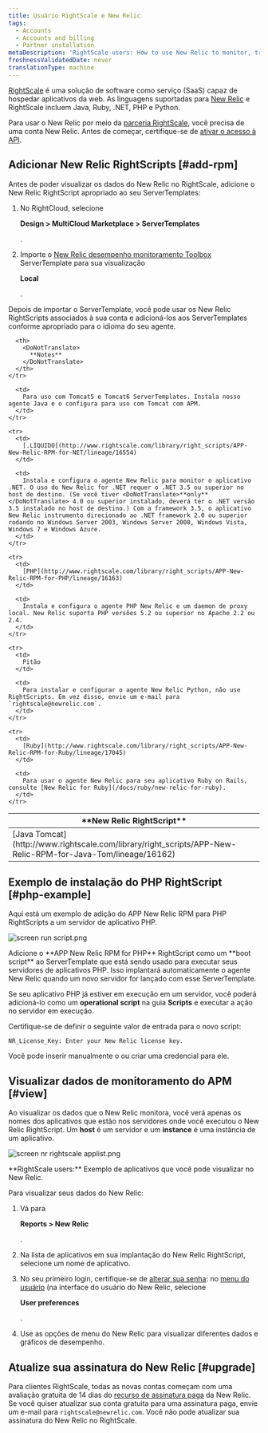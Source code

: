 ```yaml
---
title: Usuário RightScale e New Relic
tags:
  - Accounts
  - Accounts and billing
  - Partner installation
metaDescription: 'RightScale users: How to use New Relic to monitor, troubleshoot, and optimize your applications.'
freshnessValidatedDate: never
translationType: machine
---
```




[RightScale](https://www.rightscale.com/) é uma solução de software como serviço (SaaS) capaz de hospedar aplicativos da web. As linguagens suportadas para [New Relic](http://support.rightscale.com/27-Partners/New_Relic) e RightScale incluem Java, Ruby, .NET, PHP e Python.

Para usar o New Relic por meio da [parceria RightScale](http://www.rightscale.com/partners/isv/new-relic.php), você precisa de uma conta New Relic. Antes de começar, certifique-se de [ativar o acesso à API](/docs/apis/rest-api-v2/requirements/new-relic-rest-api-v2-getting-started).

## Adicionar New Relic RightScripts [#add-rpm]

Antes de poder visualizar os dados do New Relic no RightScale, adicione o New Relic RightScript apropriado ao seu ServerTemplates:

1. No RightCloud, selecione

   <DoNotTranslate>**Design > MultiCloud Marketplace > ServerTemplates**</DoNotTranslate>

   .

2. Importe o [New Relic desempenho monitoramento Toolbox](http://www.rightscale.com/library/server_templates/New-Relic-Performance-Monitori/lineage/17048 "O link abre em uma nova janela") ServerTemplate para sua visualização

   <DoNotTranslate>**Local**</DoNotTranslate>

   .

Depois de importar o ServerTemplate, você pode usar os New Relic RightScripts associados à sua conta e adicioná-los aos ServerTemplates conforme apropriado para o idioma do seu agente.

<table>
  <thead>
    <tr>
      <th width={200}>
        <DoNotTranslate>
          **New Relic RightScript**
        </DoNotTranslate>
      </th>

      <th>
        <DoNotTranslate>
          **Notes**
        </DoNotTranslate>
      </th>
    </tr>
  </thead>

  <tbody>
    <tr>
      <td>
        [Java Tomcat](http://www.rightscale.com/library/right_scripts/APP-New-Relic-RPM-for-Java-Tom/lineage/16162)
      </td>

      <td>
        Para uso com Tomcat5 e Tomcat6 ServerTemplates. Instala nosso agente Java e o configura para uso com Tomcat com APM.
      </td>
    </tr>

    <tr>
      <td>
        [.LÍQUIDO](http://www.rightscale.com/library/right_scripts/APP-New-Relic-RPM-for-NET/lineage/16554)
      </td>

      <td>
        Instala e configura o agente New Relic para monitor o aplicativo .NET. O uso do New Relic for .NET requer o .NET 3.5 ou superior no host de destino. (Se você tiver <DoNotTranslate>**only**</DoNotTranslate> 4.0 ou superior instalado, deverá ter o .NET versão 3.5 instalado no host de destino.) Com a framework 3.5, o aplicativo New Relic instrumento direcionado ao .NET framework 2.0 ou superior rodando no Windows Server 2003, Windows Server 2008, Windows Vista, Windows 7 e Windows Azure.
      </td>
    </tr>

    <tr>
      <td>
        [PHP](http://www.rightscale.com/library/right_scripts/APP-New-Relic-RPM-for-PHP/lineage/16163)
      </td>

      <td>
        Instala e configura o agente PHP New Relic e um daemon de proxy local. New Relic suporta PHP versões 5.2 ou superior no Apache 2.2 ou 2.4.
      </td>
    </tr>

    <tr>
      <td>
        Pitão
      </td>

      <td>
        Para instalar e configurar o agente New Relic Python, não use RightScripts. Em vez disso, envie um e-mail para `rightscale@newrelic.com`.
      </td>
    </tr>

    <tr>
      <td>
        [Ruby](http://www.rightscale.com/library/right_scripts/APP-New-Relic-RPM-for-Ruby/lineage/17045)
      </td>

      <td>
        Para usar o agente New Relic para seu aplicativo Ruby on Rails, consulte [New Relic for Ruby](/docs/ruby/new-relic-for-ruby).
      </td>
    </tr>
  </tbody>
</table>

## Exemplo de instalação do PHP RightScript [#php-example]

Aqui está um exemplo de adição do APP New Relic RPM para PHP RightScripts a um servidor de aplicativo PHP.

<img
  title="screen run script.png"
  alt="screen run script.png"
  src={accountsRightscaleRunScript}
/>

<figcaption>
  Adicione o <DoNotTranslate>**APP New Relic RPM for PHP**</DoNotTranslate> RightScript como um <DoNotTranslate>**boot script**</DoNotTranslate> ao ServerTemplate que está sendo usado para executar seus servidores de aplicativos PHP. Isso implantará automaticamente o agente New Relic quando um novo servidor for lançado com esse ServerTemplate.
</figcaption>

Se seu aplicativo PHP já estiver em execução em um servidor, você poderá adicioná-lo como um <DoNotTranslate>**operational script**</DoNotTranslate> na guia <DoNotTranslate>**Scripts**</DoNotTranslate> e executar a ação no servidor em execução.

Certifique-se de definir o seguinte valor de entrada para o novo script:

```
NR_License_Key: Enter your New Relic license key.
```

Você pode inserir manualmente o <InlinePopover type="licenseKey"/>ou criar uma credencial para ele.

## Visualizar dados de monitoramento do APM [#view]

Ao visualizar os dados que o New Relic monitora, você verá apenas os nomes dos aplicativos que estão nos servidores onde você executou o New Relic RightScript. Um <DoNotTranslate>**host**</DoNotTranslate> é um servidor e um <DoNotTranslate>**instance**</DoNotTranslate> é uma instância de um aplicativo.

<img
  title="screen nr rightscale applist.png"
  alt="screen nr rightscale applist.png"
  src={accountsRightscaleAppList}
/>

<figcaption>
  <DoNotTranslate>**RightScale users:**</DoNotTranslate> Exemplo de aplicativos que você pode visualizar no New Relic.
</figcaption>

Para visualizar seus dados do New Relic:

1. Vá para

   <DoNotTranslate>**Reports > New Relic**</DoNotTranslate>

   .

2. Na lista de aplicativos em sua implantação do New Relic RightScript, selecione um nome de aplicativo.

3. No seu primeiro login, certifique-se de [alterar sua senha](/docs/subscriptions/changing-passwords-and-user-preferences): no [menu do usuário](/docs/accounts/accounts-billing/general-account-settings/intro-account-settings) (na interface do usuário do New Relic, selecione

   <DoNotTranslate>**User preferences**</DoNotTranslate>

   .

4. Use as opções de menu do New Relic para visualizar diferentes dados e gráficos de desempenho.

## Atualize sua assinatura do New Relic [#upgrade]

Para clientes RightScale, todas as novas contas começam com uma avaliação gratuita de 14 dias do [recurso de assinatura paga](http://newrelic.com/application-monitoring/pricing) da New Relic. Se você quiser atualizar sua conta gratuita para uma assinatura paga, envie um e-mail para `rightscale@newrelic.com`. Você não pode atualizar sua assinatura do New Relic no RightScale.